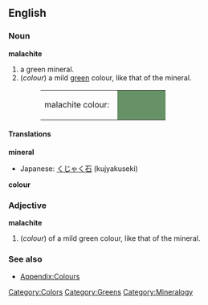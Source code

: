 {{Wikipedia}}
==English==

===Noun===
'''malachite'''
#a green mineral. 
#(''colour'') a mild [[green]] colour, like that of the mineral.
#:<table><tr><td>malachite colour: &nbsp;</td><td bgcolor="#679267" width="80">&nbsp; </td></tr></table>

====Translations====

'''mineral'''
{{top}}
*Japanese: [[くじゃく石]] (kujyakuseki)
{{mid}}
{{bottom}}

'''colour'''
{{top}}
{{mid}}
{{bottom}}

===Adjective===
'''malachite'''
#(''colour'') of a mild green colour, like that of the mineral.

===See also===
*[[Wiktionary_Appendix:Colours|Appendix:Colours]]

[[Category:Colors]]
[[Category:Greens]]
[[Category:Mineralogy]]